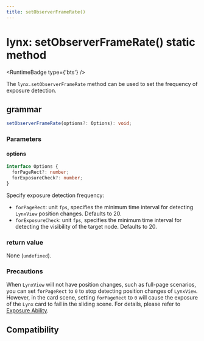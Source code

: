 ```yaml
---
title: setObserverFrameRate()
---
```



# lynx: setObserverFrameRate() static method

<RuntimeBadge type={'bts'} />

The `lynx.setObserverFrameRate` method can be used to set the frequency of exposure detection.

## grammar

```ts
setObserverFrameRate(options?: Options): void;
```

### Parameters

#### options

```ts
interface Options {
  forPageRect?: number;
  forExposureCheck?: number;
}
```

Specify exposure detection frequency:

- `forPageRect`: unit `fps`, specifies the minimum time interval for detecting `LynxView` position changes. Defaults to 20.
- `forExposureCheck`: unit `fps`, specifies the minimum time interval for detecting the visibility of the target node. Defaults to 20.

### return value

None (`undefined`).

### Precautions

When `LynxView` will not have position changes, such as full-page scenarios, you can set `forPageRect` to `0` to stop detecting position changes of `LynxView`. However, in the card scene, setting `forPageRect` to `0` will cause the exposure of the `Lynx` card to fail in the sliding scene. For details, please refer to [Exposure Ability](../../../guide/interaction/visibility-detection/exposure-ability.mdx).

## Compatibility


<LegacyCompatTable metadata="lynx-api/lynx/setObserverFrameRate" />
